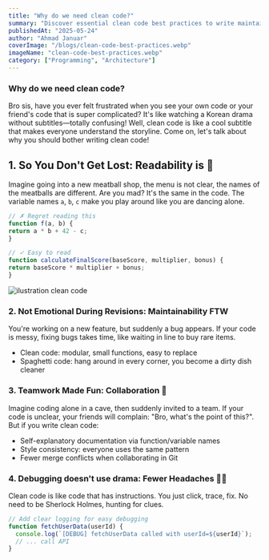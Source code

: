 ```yaml
---
title: "Why do we need clean code?"
summary: "Discover essential clean code best practices to write maintainable, readable, and efficient code. Learn principles and techniques for better software development."
publishedAt: "2025-05-24"
author: "Ahmad Januar"
coverImage: "/blogs/clean-code-best-practices.webp"
imageName: "clean-code-best-practices.webp"
category: ["Programming", "Architecture"]
---
```


### Why do we need clean code?
Bro sis, have you ever felt frustrated when you see your own code or your friend's code that is super complicated? It's like watching a Korean drama without subtitles—totally confusing! Well, clean code is like a cool subtitle that makes everyone understand the storyline. Come on, let's talk about why you should bother writing clean code!

## 1. So You Don't Get Lost: Readability is 🔑

Imagine going into a new meatball shop, the menu is not clear, the names of the meatballs are different. Are you mad? It's the same in the code. The variable names `a`, `b`, `c` make you play around like you are dancing alone.


```js
// ✗ Regret reading this
function f(a, b) {
return a * b + 42 - c;
}

// ✓ Easy to read
function calculateFinalScore(baseScore, multiplier, bonus) {
return baseScore * multiplier + bonus;
}
```
![ilustration clean code](/blogs/content/clean-code-1.webp )

### 2. Not Emotional During Revisions: Maintainability FTW

You're working on a new feature, but suddenly a bug appears. If your code is messy, fixing bugs takes time, like waiting in line to buy rare items.

- Clean code: modular, small functions, easy to replace
- Spaghetti code: hang around in every corner, you become a dirty dish cleaner
  
### 3. Teamwork Made Fun: Collaboration 🎉

Imagine coding alone in a cave, then suddenly invited to a team. If your code is unclear, your friends will complain: "Bro, what's the point of this?". But if you write clean code:

- Self-explanatory documentation via function/variable names
- Style consistency: everyone uses the same pattern
- Fewer merge conflicts when collaborating in Git

### 4. Debugging doesn't use drama: Fewer Headaches 🧠💊

Clean code is like code that has instructions. You just click, trace, fix. No need to be Sherlock Holmes, hunting for clues.

```jsx
// Add clear logging for easy debugging
function fetchUserData(userId) {
  console.log(`[DEBUG] fetchUserData called with userId=${userId}`);
  // ... call API
}
```


